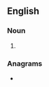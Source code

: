 ==English==

===Noun===
{{head|en|noun plural form}}

# {{plural of|cooker|lang=en}}

===Anagrams===
* {{l|en|recooks}}